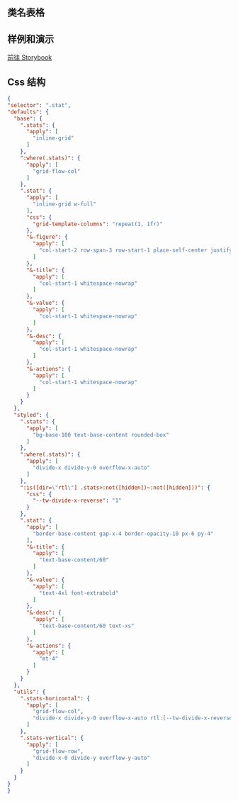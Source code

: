 
## 类名表格

<CssTable name="stat" />

## 样例和演示

[前往 Storybook](https://story.ui.icebreaker.top/?path=/docs/data-display-stat--docs)

## Css 结构

```json
{
"selector": ".stat",
"defaults": {
  "base": {
    ".stats": {
      "apply": [
        "inline-grid"
      ]
    },
    ":where(.stats)": {
      "apply": [
        "grid-flow-col"
      ]
    },
    ".stat": {
      "apply": [
        "inline-grid w-full"
      ],
      "css": {
        "grid-template-columns": "repeat(1, 1fr)"
      },
      "&-figure": {
        "apply": [
          "col-start-2 row-span-3 row-start-1 place-self-center justify-self-end"
        ]
      },
      "&-title": {
        "apply": [
          "col-start-1 whitespace-nowrap"
        ]
      },
      "&-value": {
        "apply": [
          "col-start-1 whitespace-nowrap"
        ]
      },
      "&-desc": {
        "apply": [
          "col-start-1 whitespace-nowrap"
        ]
      },
      "&-actions": {
        "apply": [
          "col-start-1 whitespace-nowrap"
        ]
      }
    }
  },
  "styled": {
    ".stats": {
      "apply": [
        "bg-base-100 text-base-content rounded-box"
      ]
    },
    ":where(.stats)": {
      "apply": [
        "divide-x divide-y-0 overflow-x-auto"
      ]
    },
    ":is([dir=\"rtl\"] .stats>:not([hidden])~:not([hidden]))": {
      "css": {
        "--tw-divide-x-reverse": "1"
      }
    },
    ".stat": {
      "apply": [
        "border-base-content gap-x-4 border-opacity-10 px-6 py-4"
      ],
      "&-title": {
        "apply": [
          "text-base-content/60"
        ]
      },
      "&-value": {
        "apply": [
          "text-4xl font-extrabold"
        ]
      },
      "&-desc": {
        "apply": [
          "text-base-content/60 text-xs"
        ]
      },
      "&-actions": {
        "apply": [
          "mt-4"
        ]
      }
    }
  },
  "utils": {
    ".stats-horizontal": {
      "apply": [
        "grid-flow-col",
        "divide-x divide-y-0 overflow-x-auto rtl:[--tw-divide-x-reverse:1]"
      ]
    },
    ".stats-vertical": {
      "apply": [
        "grid-flow-row",
        "divide-x-0 divide-y overflow-y-auto"
      ]
    }
  }
}
}
```